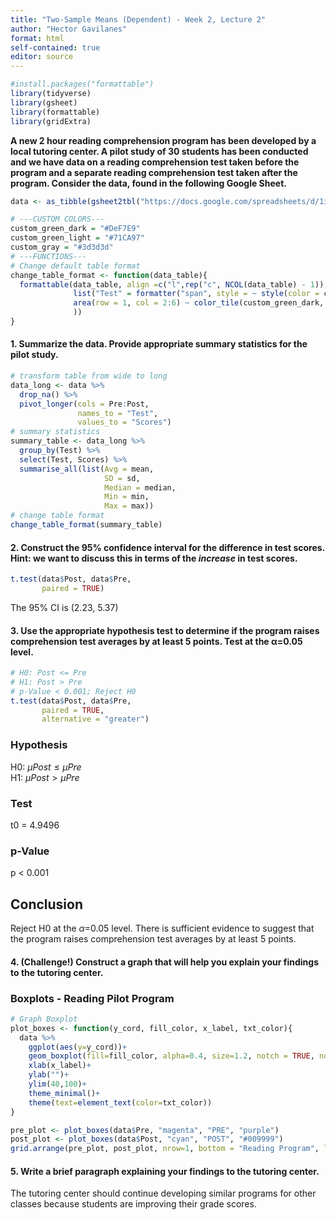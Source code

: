 ```yaml
---
title: "Two-Sample Means (Dependent) - Week 2, Lecture 2"
author: "Hector Gavilanes"
format: html
self-contained: true
editor: source
---
```


```r
#install.packages("formattable")
library(tidyverse)
library(gsheet)
library(formattable)
library(gridExtra)
```

**A new 2 hour reading comprehension program has been developed by a local tutoring center. A pilot study of 30 students has been conducted and we have data on a reading comprehension test taken before the program and a separate reading comprehension test taken after the program. Consider the data, found in the following Google Sheet.**

```r
data <- as_tibble(gsheet2tbl("https://docs.google.com/spreadsheets/d/1ijxX7c6qcFAw-r_mNSxC-Ps5b5njw-WtE4RcxPTySXU/edit?usp=sharing"))

# ---CUSTOM COLORS---
custom_green_dark = "#DeF7E9"
custom_green_light = "#71CA97"
custom_gray = "#3d3d3d"
# ---FUNCTIONS---
# Change default table format
change_table_format <- function(data_table){
  formattable(data_table, align =c("l",rep("c", NCOL(data_table) - 1)),
              list("Test" = formatter("span", style = ~ style(color = custom_gray, font.weight = "bold")),
              area(row = 1, col = 2:6) ~ color_tile(custom_green_dark, custom_green_light)
              ))
}
```

#### 1. Summarize the data. Provide appropriate summary statistics for the pilot study.

```r
# transform table from wide to long
data_long <- data %>% 
  drop_na() %>% 
  pivot_longer(cols = Pre:Post, 
               names_to = "Test", 
               values_to = "Scores")
# summary statistics
summary_table <- data_long %>% 
  group_by(Test) %>%
  select(Test, Scores) %>% 
  summarise_all(list(Avg = mean,
                     SD = sd, 
                     Median = median, 
                     Min = min, 
                     Max = max))
# change table format
change_table_format(summary_table)
```

#### 2. Construct the 95% confidence interval for the difference in test scores. Hint: we want to discuss this in terms of the *increase* in test scores.

```r
t.test(data$Post, data$Pre,
       paired = TRUE)
```

The 95% CI is (2.23, 5.37)

#### 3. Use the appropriate hypothesis test to determine if the program raises comprehension test averages by at least 5 points. Test at the &alpha;=0.05 level.

```r

# H0: Post <= Pre
# H1: Post > Pre
# p-Value < 0.001; Reject H0
t.test(data$Post, data$Pre,
       paired = TRUE,
       alternative = "greater")

```
### Hypothesis
H0: $\mu Post \le \mu Pre$\
H1: $\mu Post > \mu Pre$\

### Test
t0 = 4.9496

### p-Value
p < 0.001

## Conclusion
Reject H0 at the $\alpha$=0.05 level. There is sufficient evidence to suggest that the program raises comprehension test averages by at least 5 points.


#### 4. (Challenge!) Construct a graph that will help you explain your findings to the tutoring center.

### Boxplots - Reading Pilot Program
```r
# Graph Boxplot
plot_boxes <- function(y_cord, fill_color, x_label, txt_color){
  data %>%
    ggplot(aes(y=y_cord))+
    geom_boxplot(fill=fill_color, alpha=0.4, size=1.2, notch = TRUE, notchwidth = 0.6)+
    xlab(x_label)+
    ylab("")+
    ylim(40,100)+
    theme_minimal()+
    theme(text=element_text(color=txt_color))
}

pre_plot <- plot_boxes(data$Pre, "magenta", "PRE", "purple")
post_plot <- plot_boxes(data$Post, "cyan", "POST", "#009999")
grid.arrange(pre_plot, post_plot, nrow=1, bottom = "Reading Program", left = "Scores", top = "Reading Comprehension Program")
```



#### 5. Write a brief paragraph explaining your findings to the tutoring center. 

The tutoring center should continue developing similar programs for other classes because students are improving their grade scores. 







